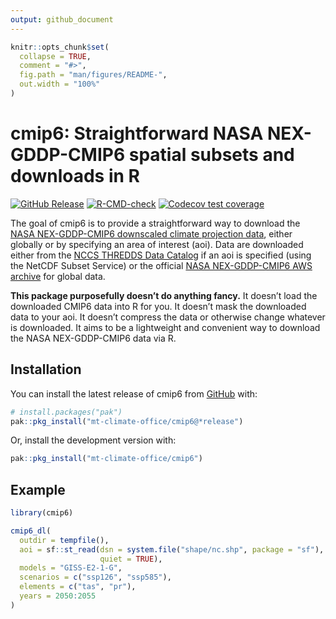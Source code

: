 ```yaml
---
output: github_document
---
```


<!-- README.md is generated from README.Rmd. Please edit that file -->

```r
knitr::opts_chunk$set(
  collapse = TRUE,
  comment = "#>",
  fig.path = "man/figures/README-",
  out.width = "100%"
)
```

# cmip6: Straightforward NASA NEX-GDDP-CMIP6 spatial subsets and downloads in R

<!-- badges: start -->
[![GitHub Release](https://img.shields.io/github/v/release/mt-climate-office/cmip6)](https://github.com/mt-climate-office/cmip6/releases/latest)
[![R-CMD-check](https://github.com/mt-climate-office/cmip6/actions/workflows/R-CMD-check.yaml/badge.svg)](https://github.com/mt-climate-office/cmip6/actions/workflows/R-CMD-check.yaml)
[![Codecov test coverage](https://codecov.io/gh/mt-climate-office/cmip6/branch/main/graph/badge.svg)](https://app.codecov.io/gh/mt-climate-office/cmip6?branch=main)
<!-- badges: end -->

The goal of cmip6 is to provide a straightforward way to download the [NASA NEX-GDDP-CMIP6 downscaled climate projection data](https://www.nccs.nasa.gov/services/data-collections/land-based-products/nex-gddp-cmip6), either globally or by specifying an area of interest (aoi). Data are downloaded either from the [NCCS THREDDS Data Catalog](https://ds.nccs.nasa.gov/thredds/catalog/AMES/NEX/GDDP-CMIP6/catalog.html) if an aoi is specified (using the NetCDF Subset Service) or the official [NASA NEX-GDDP-CMIP6 AWS archive](https://nex-gddp-cmip6.s3.us-west-2.amazonaws.com/index.html) for global data.

**This package purposefully doesn't do anything fancy.** It doesn't load the downloaded CMIP6 data into R for you. It doesn't mask the downloaded data to your aoi. It doesn't compress the data or otherwise change whatever is downloaded. It aims to be a lightweight and convenient way to download the NASA NEX-GDDP-CMIP6 data via R.

## Installation

You can install the latest release of cmip6 from [GitHub](https://github.com/) with:

``` r
# install.packages("pak")
pak::pkg_install("mt-climate-office/cmip6@*release")
```

Or, install the development version with:

``` r
pak::pkg_install("mt-climate-office/cmip6")
```

## Example
``` r
library(cmip6)

cmip6_dl(
  outdir = tempfile(),
  aoi = sf::st_read(dsn = system.file("shape/nc.shp", package = "sf"),
                    quiet = TRUE),
  models = "GISS-E2-1-G",
  scenarios = c("ssp126", "ssp585"),
  elements = c("tas", "pr"),
  years = 2050:2055
)
```
